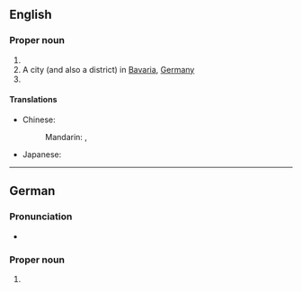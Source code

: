 ==English==
{{wikipedia|Bamberg (disambiguation)|Bamberg}}

===Proper noun===
{{en-proper noun}}

# {{surname|en}}
# A city (and also a district) in [[Bavaria]], [[Germany]]
# {{place|en|city/county seat|co/Bamberg County|s/South Carolina|c/USA}}

====Translations====
{{trans-top|city in south central Germany}}
* Chinese:
*: Mandarin: {{t+|cmn|班貝格|sc=Hani}}, {{t+|cmn|班贝格|tr=Bānbèigé|sc=Hani}}
{{trans-mid}}
* Japanese: {{t-needed|ja}}
{{trans-bottom}}

{{topics|en|Cities in Germany|Cities in the United States}}

----

==German==
{{wikipedia|lang=de}}

===Pronunciation===
* {{audio|de|De-Bamberg.ogg|Audio}}

===Proper noun===
{{de-proper noun|n}}

# {{place|de|independent city|s/Bavaria|c/Germany|t1=Bamberg}}